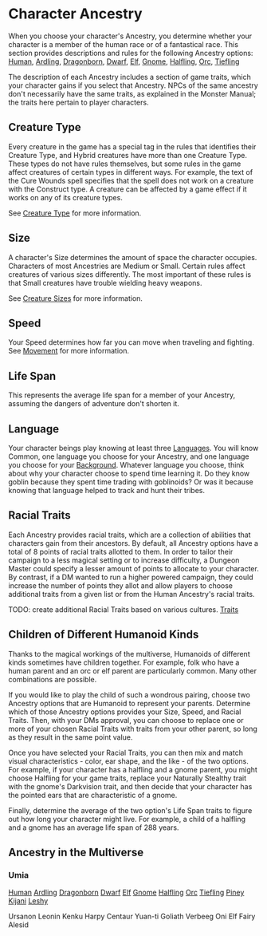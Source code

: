 = Character Ancestry =
When you choose your character's Ancestry, you determine whether your character is a member of the human race or of a fantastical race.  This section provides descriptions and rules for the following Ancestry options:
[[human|Human]], [[ardling|Ardling]], [[dragonborn|Dragonborn]], [[dwarf|Dwarf]], [[elf|Elf]], [[gnome|Gnome]], [[halfling|Halfling]], [[orc|Orc]], [[tiefling|Tiefling]]

The description of each Ancestry includes a section of game traits, which your character gains if you select that Ancestry.  NPCs of the same ancestry don't necessarily have the same traits, as explained in the Monster Manual; the traits here pertain to player characters.

== Creature Type ==
Every creature in the game has a special tag in the rules that identifies their Creature Type, and Hybrid creatures have more than one Creature Type.  These types do not have rules themselves, but some rules in the game affect creatures of certain types in different ways.  For example, the text of the Cure Wounds spell specifies that the spell does not work on a creature with the Construct type.  A creature can be affected by a game effect if it works on any of its creature types.

See [[creature-type|Creature Type]] for more information.

== Size ==
A character's Size determines the amount of space the character occupies.  Characters of most Ancestries are Medium or Small.  Certain rules affect creatures of various sizes differently.  The most important of these rules is that Small creatures have trouble wielding heavy weapons.

See [[creature-sizes|Creature Sizes]] for more information.

== Speed ==
Your Speed determines how far you can move when traveling and fighting.  See [[Movement]] for more information.

== Life Span ==
This represents the average life span for a member of your Ancestry, assuming the dangers of adventure don't shorten it.

== Language ==
Your character beings play knowing at least three [[../languages/index|Languages]].  You will know Common, one language you choose for your Ancestry, and one language you choose for your [[../backgrounds/index|Background]].  Whatever language you choose, think about why your character choose to spend time learning it.  Do they know goblin because they spent time trading with goblinoids?  Or was it because knowing that language helped to track and hunt their tribes.

== Racial Traits ==
Each Ancestry provides racial traits, which are a collection of abilities that characters gain from their ancestors.  By default, all Ancestry options have a total of 8 points of racial traits allotted to them.  In order to tailor their campaign to a less magical setting or to increase difficulty, a Dungeon Master could specify a lesser amount of points to allocate to your character.  By contrast, if a DM wanted to run a higher powered campaign, they could increase the number of points they allot and allow players to choose additional traits from a given list or from the Human Ancestry's racial traits.

TODO: create additional Racial Traits based on various cultures. 
[[traits|Traits]]


== Children of Different Humanoid Kinds ==
Thanks to the magical workings of the multiverse, Humanoids of different kinds sometimes have children together.  For example, folk who have a human parent and an orc or elf parent are particularly common.  Many other combinations are possible.  

If you would like to play the child of such a wondrous pairing, choose two Ancestry options that are Humanoid to represent your parents.  Determine which of those Ancestry options provides your Size, Speed, and Racial Traits.  Then, with your DMs approval, you can choose to replace one or more of your chosen Racial Traits with traits from your other parent, so long as they result in the same point value.

Once you have selected your Racial Traits, you can then mix and match visual characteristics - color, ear shape, and the like - of the two options.  For example, if your character has a halfling and a gnome parent, you might choose Halfling for your game traits, replace your Naturally Stealthy trait with the gnome's Darkvision trait, and then decide that your character has the pointed ears that are characteristic of a gnome.

Finally, determine the average of the two option's Life Span traits to figure out how long your character might live.  For example, a child of a halfling and a gnome has an average life span of 288 years.

== Ancestry in the Multiverse ==
=== Umia ===
[[human|Human]]
[[ardling|Ardling]]
[[dragonborn|Dragonborn]]
[[dwarf|Dwarf]]
[[elf|Elf]]
[[gnome|Gnome]]
[[halfling|Halfling]]
[[orc|Orc]]
[[tiefling|Tiefling]]
[[piney|Piney]]
[[kijani|Kijani]]
[[leshy|Leshy]]

Ursanon
Leonin
Kenku
Harpy
Centaur
Yuan-ti
Goliath
Verbeeg
Oni
Elf
Fairy
Alesid
